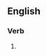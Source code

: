 ==English==

===Verb===
{{head|en|present participle}}

# {{present participle of|marinate|lang=en|nocat=1}}